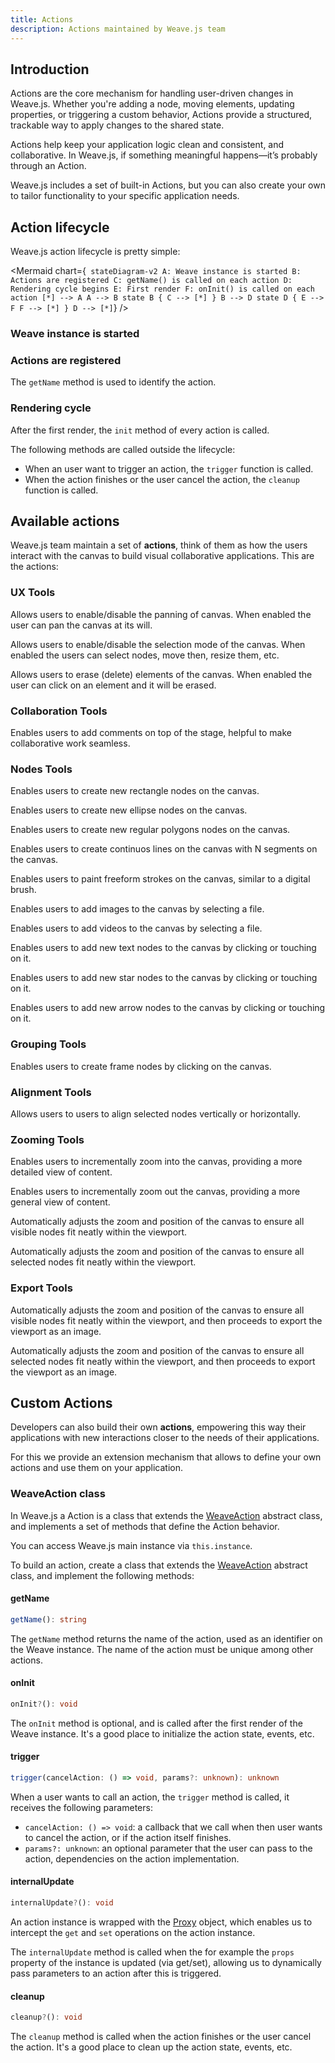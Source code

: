 ```yaml
---
title: Actions
description: Actions maintained by Weave.js team
---
```


## Introduction

Actions are the core mechanism for handling user-driven changes in Weave.js. Whether
you're adding a node, moving elements, updating properties, or triggering a custom behavior,
Actions provide a structured, trackable way to apply changes to the shared state.

Actions help keep your application logic clean and consistent, and collaborative. In Weave.js,
if something meaningful happens—it’s probably through an Action.

Weave.js includes a set of built-in Actions, but you can also create your own to tailor
functionality to your specific application needs.

## Action lifecycle

Weave.js action lifecycle is pretty simple:

<Mermaid
  chart={`
stateDiagram-v2
  A: Weave instance is started
  B: Actions are registered
  C: getName() is called on each action
  D: Rendering cycle begins
  E: First render
  F: onInit() is called on each action
  [*] --> A
  A --> B
  state B {
    C --> [*]
  }
  B --> D
  state D {
    E --> F
    F --> [*]
  }
  D --> [*]`}
/>

<div className="fd-steps">

<div className="[&_h3]:fd-step">

### Weave instance is started

</div>

<div className="[&_h3]:fd-step">

### Actions are registered

The `getName` method is used to identify the action.

</div>

<div className="[&_h3]:fd-step">

### Rendering cycle

After the first render, the `init` method of every action is called.

</div>
</div>

<Callout title="Decoupled from the lifecycle">

The following methods are called outside the lifecycle:

- When an user want to trigger an action, the `trigger` function is called.
- When the action finishes or the user cancel the action, the `cleanup` function is called.

</Callout>

## Available actions

Weave.js team maintain a set of **actions**, think of them as how the users interact with
the canvas to build visual collaborative applications. This are the actions:

### UX Tools

<Cards>

<Card href="/docs/main/build/actions/move-tool" title='Move Tool'>

Allows users to enable/disable the panning of canvas. When enabled the user can pan the canvas
at its will.

</Card>

<Card href="/docs/main/build/actions/selection-tool" title='Selection Tool'>

Allows users to enable/disable the selection mode of the canvas. When enabled the users can
select nodes, move then, resize them, etc.

</Card>

<Card href="/docs/main/build/actions/eraser-tool" title='Eraser Tool'>

Allows users to erase (delete) elements of the canvas. When enabled the user can click on an
element and it will be erased.

</Card>

</Cards>

### Collaboration Tools

<Cards>

<Card href="/docs/main/build/actions/comment-tool" title='Comment Tool'>

Enables users to add comments on top of the stage, helpful to make collaborative work seamless.

</Card>

</Cards>

### Nodes Tools

<Cards>

<Card href="/docs/main/build/actions/rectangle-tool" title='Rectangle Tool'>

Enables users to create new rectangle nodes on the canvas.

</Card>

<Card href="/docs/main/build/actions/ellipse-tool" title='Ellipse Tool'>

Enables users to create new ellipse nodes on the canvas.

</Card>

<Card href="/docs/main/build/actions/regular-polygon-tool" title='Regular Polygon Tool'>

Enables users to create new regular polygons nodes on the canvas.

</Card>

<Card href="/docs/main/build/actions/pen-tool" title='Pen Tool'>

Enables users to create continuos lines on the canvas with N segments on the canvas.

</Card>

<Card href="/docs/main/build/actions/brush-tool" title='Brush Tool'>

Enables users to paint freeform strokes on the canvas, similar to a digital brush.

</Card>

<Card href="/docs/main/build/actions/image-tool" title='Image Tool'>

Enables users to add images to the canvas by selecting a file.

</Card>

<Card href="/docs/main/build/actions/video-tool" title='Video Tool'>

Enables users to add videos to the canvas by selecting a file.

</Card>

<Card href="/docs/main/build/actions/text-tool" title='Text Tool'>

Enables users to add new text nodes to the canvas by clicking or touching on it.

</Card>

<Card href="/docs/main/build/actions/star-tool" title='Star Tool'>

Enables users to add new star nodes to the canvas by clicking or touching on it.

</Card>

<Card href="/docs/main/build/actions/arrow-tool" title='Arrow Tool'>

Enables users to add new arrow nodes to the canvas by clicking or touching on it.

</Card>

</Cards>

### Grouping Tools

<Cards>

<Card href="/docs/main/build/actions/frame-tool" title='Frame Tool'>

Enables users to create frame nodes by clicking on the canvas.

</Card>

</Cards>

### Alignment Tools

<Cards>

<Card href="/docs/main/build/actions/align-nodes-tool" title='Align Nodes Tool'>

Allows users to users to align selected nodes vertically or horizontally.

</Card>

</Cards>

### Zooming Tools

<Cards>

<Card href="/docs/main/build/actions/zoom-in-tool" title='Zoom In Tool'>

Enables users to incrementally zoom into the canvas, providing a more detailed view of
content.

</Card>

<Card href="/docs/main/build/actions/zoom-out-tool" title='Zoom Out Tool'>

Enables users to incrementally zoom out the canvas, providing a more general view of
content.

</Card><Card href="/docs/main/build/actions/fit-to-screen-tool" title='Fit to Screen Tool'>

Automatically adjusts the zoom and position of the canvas to ensure all visible nodes
fit neatly within the viewport.

</Card>

<Card href="/docs/main/build/actions/fit-to-selection-tool" title='Fit to Selection Tool'>

Automatically adjusts the zoom and position of the canvas to ensure all selected nodes
fit neatly within the viewport.

</Card>

</Cards>

### Export Tools

<Cards>

<Card href="/docs/main/build/actions/export-stage-tool" title='Export Stage Tool'>

Automatically adjusts the zoom and position of the canvas to ensure all visible nodes
fit neatly within the viewport, and then proceeds to export the viewport as an image.

</Card>

<Card href="/docs/main/build/actions/export-node-tool" title='Export Node Tool'>

Automatically adjusts the zoom and position of the canvas to ensure all selected nodes
fit neatly within the viewport, and then proceeds to export the viewport as an image.

</Card>

</Cards>

## Custom Actions

Developers can also build their own **actions**, empowering this way their applications
with new interactions closer to the needs of their applications.

For this we provide an extension mechanism that allows to define your own actions and use them
on your application.

### WeaveAction class

In Weave.js a Action is a class that extends the
[WeaveAction](https://github.com/InditexTech/weavejs/blob/main/code/packages/sdk/src/actions/action.ts)
abstract class, and implements a set of methods that define the Action behavior.

<Callout title="Access the Weave instance">

You can access Weave.js main instance via `this.instance`.

</Callout>

To build an action, create a class that extends the [WeaveAction](https://github.com/InditexTech/weavejs/blob/main/code/packages/sdk/src/actions/action.ts)
abstract class, and implement the following methods:

#### getName

```ts
getName(): string
```

The `getName` method returns the name of the action, used as an identifier
on the Weave instance. The name of the action must be unique among other actions.

#### onInit

```ts
onInit?(): void
```

The `onInit` method is optional, and is called after the first render of the
Weave instance. It's a good place to initialize the action state, events, etc.

#### trigger

```ts
trigger(cancelAction: () => void, params?: unknown): unknown
```

When a user wants to call an action, the `trigger` method is called, it receives
the following parameters:

- `cancelAction: () => void`: a callback that we call when then user wants to cancel
  the action, or if the action itself finishes.
- `params?: unknown`: an optional parameter that the user can pass to the action, dependencies
  on the action implementation.

#### internalUpdate

```ts
internalUpdate?(): void
```

An action instance is wrapped with the
[Proxy](https://developer.mozilla.org/en-US/docs/Web/JavaScript/Reference/Global_Objects/Proxy)
object, which enables us to intercept the `get` and `set` operations on the action instance.

The `internalUpdate` method is called when the for example the `props` property of the instance
is updated (via get/set), allowing us to dynamically pass parameters to an action after this is
triggered.

#### cleanup

```ts
cleanup?(): void
```

The `cleanup` method is called when the action finishes or the user cancel the action. It's a
good place to clean up the action state, events, etc.
